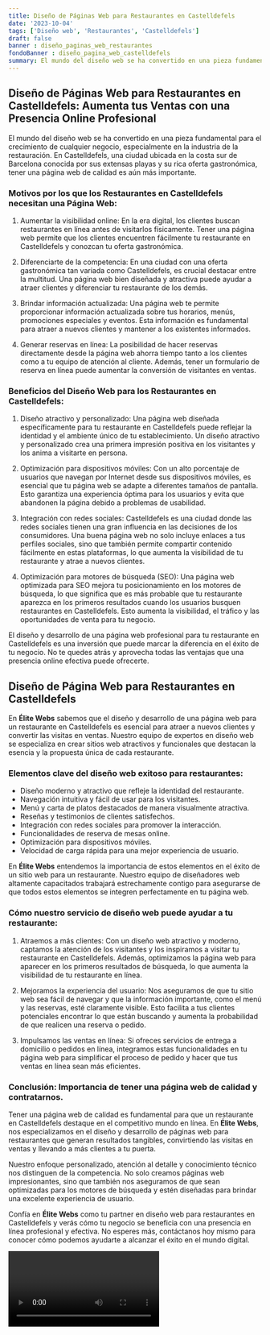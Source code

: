 ```yaml
---
title: Diseño de Páginas Web para Restaurantes en Castelldefels
date: '2023-10-04'
tags: ['Diseño web', 'Restaurantes', 'Castelldefels']
draft: false
banner : diseño_paginas_web_restaurantes
fondoBanner : diseño_pagina_web_castelldefels
summary: El mundo del diseño web se ha convertido en una pieza fundamental para el crecimiento de cualquier negocio, especialmente en la industria de la restauración. En Castelldefels, una ciudad ubicada en la costa sur de Barcelona conocida por sus extensas playas y su rica oferta gastronómica, tener una página web de calidad es aún más importante.
---
```


## Diseño de Páginas Web para Restaurantes en Castelldefels: Aumenta tus Ventas con una Presencia Online Profesional

El mundo del diseño web se ha convertido en una pieza fundamental para el crecimiento de cualquier negocio, especialmente en la industria de la restauración. En Castelldefels, una ciudad ubicada en la costa sur de Barcelona conocida por sus extensas playas y su rica oferta gastronómica, tener una página web de calidad es aún más importante.

### Motivos por los que los Restaurantes en Castelldefels necesitan una Página Web:

1. Aumentar la visibilidad online: En la era digital, los clientes buscan restaurantes en línea antes de visitarlos físicamente. Tener una página web permite que los clientes encuentren fácilmente tu restaurante en Castelldefels y conozcan tu oferta gastronómica.

2. Diferenciarte de la competencia: En una ciudad con una oferta gastronómica tan variada como Castelldefels, es crucial destacar entre la multitud. Una página web bien diseñada y atractiva puede ayudar a atraer clientes y diferenciar tu restaurante de los demás.

3. Brindar información actualizada: Una página web te permite proporcionar información actualizada sobre tus horarios, menús, promociones especiales y eventos. Esta información es fundamental para atraer a nuevos clientes y mantener a los existentes informados.

4. Generar reservas en línea: La posibilidad de hacer reservas directamente desde la página web ahorra tiempo tanto a los clientes como a tu equipo de atención al cliente. Además, tener un formulario de reserva en línea puede aumentar la conversión de visitantes en ventas.

### Beneficios del Diseño Web para los Restaurantes en Castelldefels:

1. Diseño atractivo y personalizado: Una página web diseñada específicamente para tu restaurante en Castelldefels puede reflejar la identidad y el ambiente único de tu establecimiento. Un diseño atractivo y personalizado crea una primera impresión positiva en los visitantes y los anima a visitarte en persona.

2. Optimización para dispositivos móviles: Con un alto porcentaje de usuarios que navegan por Internet desde sus dispositivos móviles, es esencial que tu página web se adapte a diferentes tamaños de pantalla. Esto garantiza una experiencia óptima para los usuarios y evita que abandonen la página debido a problemas de usabilidad.

3. Integración con redes sociales: Castelldefels es una ciudad donde las redes sociales tienen una gran influencia en las decisiones de los consumidores. Una buena página web no solo incluye enlaces a tus perfiles sociales, sino que también permite compartir contenido fácilmente en estas plataformas, lo que aumenta la visibilidad de tu restaurante y atrae a nuevos clientes.

4. Optimización para motores de búsqueda (SEO): Una página web optimizada para SEO mejora tu posicionamiento en los motores de búsqueda, lo que significa que es más probable que tu restaurante aparezca en los primeros resultados cuando los usuarios busquen restaurantes en Castelldefels. Esto aumenta la visibilidad, el tráfico y las oportunidades de venta para tu negocio.

El diseño y desarrollo de una página web profesional para tu restaurante en Castelldefels es una inversión que puede marcar la diferencia en el éxito de tu negocio. No te quedes atrás y aprovecha todas las ventajas que una presencia online efectiva puede ofrecerte.

<GifSeo />

<Cta />

## Diseño de Página Web para Restaurantes en Castelldefels

En **Élite Webs** sabemos que el diseño y desarrollo de una página web para un restaurante en Castelldefels es esencial para atraer a nuevos clientes y convertir las visitas en ventas. Nuestro equipo de expertos en diseño web se especializa en crear sitios web atractivos y funcionales que destacan la esencia y la propuesta única de cada restaurante.

### Elementos clave del diseño web exitoso para restaurantes:

- Diseño moderno y atractivo que refleje la identidad del restaurante.
- Navegación intuitiva y fácil de usar para los visitantes.
- Menú y carta de platos destacados de manera visualmente atractiva.
- Reseñas y testimonios de clientes satisfechos.
- Integración con redes sociales para promover la interacción.
- Funcionalidades de reserva de mesas online.
- Optimización para dispositivos móviles.
- Velocidad de carga rápida para una mejor experiencia de usuario.

En **Élite Webs** entendemos la importancia de estos elementos en el éxito de un sitio web para un restaurante. Nuestro equipo de diseñadores web altamente capacitados trabajará estrechamente contigo para asegurarse de que todos estos elementos se integren perfectamente en tu página web.

### Cómo nuestro servicio de diseño web puede ayudar a tu restaurante:

1. Atraemos a más clientes: Con un diseño web atractivo y moderno, captamos la atención de los visitantes y los inspiramos a visitar tu restaurante en Castelldefels. Además, optimizamos la página web para aparecer en los primeros resultados de búsqueda, lo que aumenta la visibilidad de tu restaurante en línea.

2. Mejoramos la experiencia del usuario: Nos aseguramos de que tu sitio web sea fácil de navegar y que la información importante, como el menú y las reservas, esté claramente visible. Esto facilita a tus clientes potenciales encontrar lo que están buscando y aumenta la probabilidad de que realicen una reserva o pedido.

3. Impulsamos las ventas en línea: Si ofreces servicios de entrega a domicilio o pedidos en línea, integramos estas funcionalidades en tu página web para simplificar el proceso de pedido y hacer que tus ventas en línea sean más eficientes.

### Conclusión: Importancia de tener una página web de calidad y contratarnos.

Tener una página web de calidad es fundamental para que un restaurante en Castelldefels destaque en el competitivo mundo en línea. En **Élite Webs**, nos especializamos en el diseño y desarrollo de páginas web para restaurantes que generan resultados tangibles, convirtiendo las visitas en ventas y llevando a más clientes a tu puerta.

Nuestro enfoque personalizado, atención al detalle y conocimiento técnico nos distinguen de la competencia. No solo creamos páginas web impresionantes, sino que también nos aseguramos de que sean optimizadas para los motores de búsqueda y estén diseñadas para brindar una excelente experiencia de usuario.

Confía en **Élite Webs** como tu partner en diseño web para restaurantes en Castelldefels y verás cómo tu negocio se beneficia con una presencia en línea profesional y efectiva. No esperes más, contáctanos hoy mismo para conocer cómo podemos ayudarte a alcanzar el éxito en el mundo digital.

<Video />

<CtaBot job='Restaurantes' city='Castelldefels'/>

<Gmaps query='Castelldefels+españa+maps' />